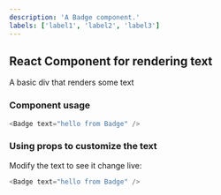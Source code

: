 ```yaml
---
description: 'A Badge component.'
labels: ['label1', 'label2', 'label3']
---
```



## React Component for rendering text

A basic div that renders some text

### Component usage
```js
<Badge text="hello from Badge" />
```

### Using props to customize the text

Modify the text to see it change live:
```js live
<Badge text="hello from Badge" />
```
